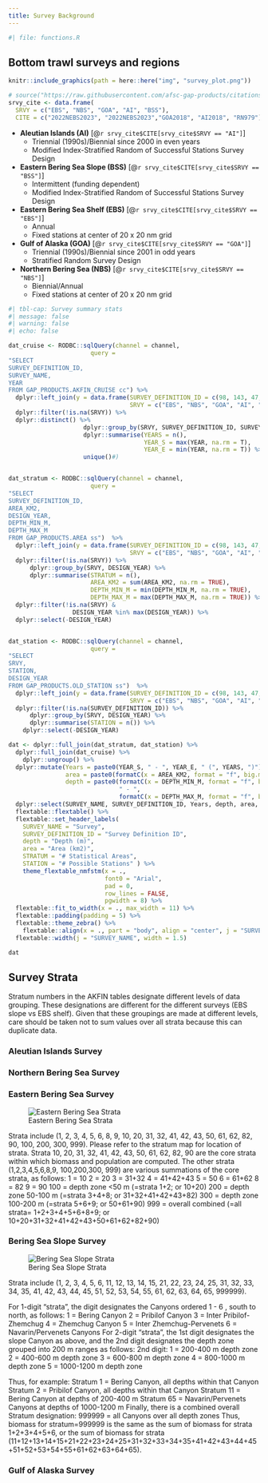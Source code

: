 ```yaml
---
title: Survey Background
---
```


```r
#| file: functions.R
```

## Bottom trawl surveys and regions

```r
knitr::include_graphics(path = here::here("img", "survey_plot.png"))
```

```r
# source("https://raw.githubusercontent.com/afsc-gap-products/citations/main/cite/current_data_tm.r")
srvy_cite <- data.frame(
  SRVY = c("EBS", "NBS", "GOA", "AI", "BSS"),
  CITE = c("2022NEBS2023", "2022NEBS2023","GOA2018", "AI2018", "RN979"))
```

- **Aleutian Islands (AI)** [@`r srvy_cite$CITE[srvy_cite$SRVY == "AI"]`]
  - Triennial (1990s)/Biennial since 2000 in even years
  - Modified Index-Stratified Random of Successful Stations Survey Design
- **Eastern Bering Sea Slope (BSS)** [@`r srvy_cite$CITE[srvy_cite$SRVY == "BSS"]`]
  - Intermittent (funding dependent)
  - Modified Index-Stratified Random of Successful Stations Survey Design
- **Eastern Bering Sea Shelf (EBS)** [@`r srvy_cite$CITE[srvy_cite$SRVY == "EBS"]`]
  - Annual
  - Fixed stations at center of 20 x 20 nm grid
- **Gulf of Alaska (GOA)** [@`r srvy_cite$CITE[srvy_cite$SRVY == "GOA"]`]
  - Triennial (1990s)/Biennial since 2001 in odd years
  - Stratified Random Survey Design
- **Northern Bering Sea (NBS)** [@`r srvy_cite$CITE[srvy_cite$SRVY == "NBS"]`]
  - Biennial/Annual
  - Fixed stations at center of 20 x 20 nm grid



```r
#| tbl-cap: Survey summary stats
#| message: false
#| warning: false
#| echo: false

dat_cruise <- RODBC::sqlQuery(channel = channel, 
                       query = 
"SELECT 
SURVEY_DEFINITION_ID, 
SURVEY_NAME, 
YEAR
FROM GAP_PRODUCTS.AKFIN_CRUISE cc") %>% 
  dplyr::left_join(y = data.frame(SURVEY_DEFINITION_ID = c(98, 143, 47, 52, 78), 
                                  SRVY = c("EBS", "NBS", "GOA", "AI", "BSS"))) %>% 
  dplyr::filter(!is.na(SRVY)) %>% 
  dplyr::distinct() %>%
                     dplyr::group_by(SRVY, SURVEY_DEFINITION_ID, SURVEY_NAME) %>% 
                     dplyr::summarise(YEARS = n(), 
                                      YEAR_S = max(YEAR, na.rm = T), 
                                      YEAR_E = min(YEAR, na.rm = T)) %>% 
                     unique()#)


dat_stratum <- RODBC::sqlQuery(channel = channel, 
                       query = 
"SELECT 
SURVEY_DEFINITION_ID, 
AREA_KM2, 
DESIGN_YEAR, 
DEPTH_MIN_M, 
DEPTH_MAX_M 
FROM GAP_PRODUCTS.AREA ss")  %>% 
  dplyr::left_join(y = data.frame(SURVEY_DEFINITION_ID = c(98, 143, 47, 52, 78), 
                                  SRVY = c("EBS", "NBS", "GOA", "AI", "BSS"))) %>% 
  dplyr::filter(!is.na(SRVY)) %>% 
      dplyr::group_by(SRVY, DESIGN_YEAR) %>%
      dplyr::summarise(STRATUM = n(), 
                       AREA_KM2 = sum(AREA_KM2, na.rm = TRUE), 
                       DEPTH_MIN_M = min(DEPTH_MIN_M, na.rm = TRUE), 
                       DEPTH_MAX_M = max(DEPTH_MAX_M, na.rm = TRUE)) %>% 
  dplyr::filter(!is.na(SRVY) & 
                  DESIGN_YEAR %in% max(DESIGN_YEAR)) %>% 
  dplyr::select(-DESIGN_YEAR)


dat_station <- RODBC::sqlQuery(channel = channel, 
                       query = 
"SELECT 
SRVY, 
STATION, 
DESIGN_YEAR
FROM GAP_PRODUCTS.OLD_STATION ss")  %>% 
  dplyr::left_join(y = data.frame(SURVEY_DEFINITION_ID = c(98, 143, 47, 52, 78), 
                                  SRVY = c("EBS", "NBS", "GOA", "AI", "BSS"))) %>% 
  dplyr::filter(!is.na(SURVEY_DEFINITION_ID)) %>% 
      dplyr::group_by(SRVY, DESIGN_YEAR) %>%
      dplyr::summarise(STATION = n()) %>% 
    dplyr::select(-DESIGN_YEAR)

dat <- dplyr::full_join(dat_stratum, dat_station) %>% 
  dplyr::full_join(dat_cruise) %>% 
    dplyr::ungroup() %>%
  dplyr::mutate(Years = paste0(YEAR_S, " - ", YEAR_E, " (", YEARS, ")"), 
                area = paste0(formatC(x = AREA_KM2, format = "f", big.mark = ",", digits = 1)), 
                depth = paste0(formatC(x = DEPTH_MIN_M, format = "f", big.mark = ",", digits = 0), 
                               " - ", 
                               formatC(x = DEPTH_MAX_M, format = "f", big.mark = ",", digits = 0))) %>% 
  dplyr::select(SURVEY_NAME, SURVEY_DEFINITION_ID, Years, depth, area, STRATUM, STATION) %>% 
  flextable::flextable() %>% 
  flextable::set_header_labels(
    SURVEY_NAME = "Survey", 
    SURVEY_DEFINITION_ID = "Survey Definition ID", 
    depth = "Depth (m)", 
    area = "Area (km2)", 
    STRATUM = "# Statistical Areas", 
    STATION = "# Possible Stations" ) %>% 
    theme_flextable_nmfstm(x = ., 
                           font0 = "Arial", 
                           pad = 0, 
                           row_lines = FALSE, 
                           pgwidth = 8) %>% 
  flextable::fit_to_width(x = ., max_width = 11) %>%
  flextable::padding(padding = 5) %>% 
  flextable::theme_zebra() %>% 
    flextable::align(x = ., part = "body", align = "center", j = "SURVEY_DEFINITION_ID") %>% 
  flextable::width(j = "SURVEY_NAME", width = 1.5)

dat 
```


## Survey Strata

Stratum numbers in the AKFIN tables designate different levels of data grouping. These designations are different for the different surveys (EBS slope vs EBS shelf). Given that these groupings are made at different levels, care should be taken not to sum values over all strata because this can duplicate data.

### Aleutian Islands Survey


### Northern Bering Sea Survey


### Eastern Bering Sea Survey

![Eastern Bering Sea Strata](`r here::here("img", "ebs-strata.png")`)

Strata include (1, 2, 3, 4, 5, 6, 8, 9, 10, 20, 31, 32, 41, 42, 43, 50, 61, 62, 82, 90, 100, 200, 300, 999).
Please refer to the stratum map for location of strata. Strata 10, 20, 31, 32, 41, 42, 43, 50, 61, 62, 82, 90 are the core strata within which biomass and population are computed. The other strata (1,2,3,4,5,6,8,9, 100,200,300, 999) are various summations of the core strata, as follows:
1 = 10
2 = 20
3 = 31+32
4 = 41+42+43
5 = 50
6 = 61+62
8 = 82
9 = 90
100 = depth zone <50 m (=strata 1+2; or 10+20)
200 = depth zone 50-100 m (=strata 3+4+8; or 31+32+41+42+43+82)
300 = depth zone 100-200 m (=strata 5+6+9; or 50+61+90)
999 = overall combined (=all strata= 1+2+3+4+5+6+8+9; or 10+20+31+32+41+42+43+50+61+62+82+90)

### Bering Sea Slope Survey

![Bering Sea Slope Strata](`r here::here("img", "bss-strata.png")`)

Strata include (1, 2, 3, 4, 5, 6, 11, 12, 13, 14, 15, 21, 22, 23, 24, 25, 31, 32, 33, 34, 35, 41, 42, 43, 44, 45, 51, 52, 53, 54, 55, 61, 62, 63, 64, 65, 999999).
 
For 1-digit “strata”, the digit designates the Canyons ordered 1 - 6 , south to north, as follows:
1 =  Bering Canyon
2 = Pribilof Canyon
3 = Inter Pribilof-Zhemchug
4 = Zhemchug Canyon
5 = Inter Zhemchug-Pervenets
6 = Navarin/Pervenets Canyons
For 2-digit “strata”, the 1st digit designates the slope Canyon as above, and the 2nd digit designates the depth zone grouped into 200 m ranges as follows:
2nd digit:
1 =  200-400 m depth zone
2 =  400-600 m depth zone
3 =  600-800 m depth zone
4 =  800-1000 m depth zone
5 =  1000-1200 m depth zone
 
Thus, for example:
Stratum    1 =  Bering Canyon, all depths within that Canyon
Stratum    2 = Pribilof Canyon, all depths within that Canyon
Stratum  11 = Bering Canyon at depths of 200-400 m
Stratum  65 = Navarin/Pervenets Canyons at depths of 1000-1200 m
Finally, there is a combined overall Stratum designation:
999999 = all Canyons over all depth zones
Thus, biomass for stratum=999999 is the same as the sum of biomass for strata 1+2+3+4+5+6, or the sum of biomass for strata (11+12+13+14+15+21+22+23+24+25+31+32+33+34+35+41+42+43+44+45+51+52+53+54+55+61+62+63+64+65).

### Gulf of Alaska Survey






